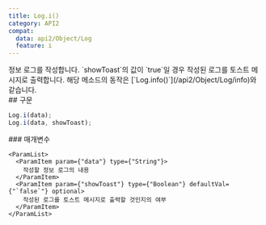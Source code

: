 ```yaml
---
title: Log.i()
category: API2
compat:
  data: api2/Object/Log
  feature: i
---
```


<Section>
  정보 로그를 작성합니다. `showToast`의 값이 `true`일 경우 작성된 로그를 토스트 메시지로 출력합니다. 해당 메소드의 동작은 [`Log.info()`](/api2/Object/Log/info)와 같습니다.
</Section>
<Section>
  ## 구문

  ~~~js
  Log.i(data);
  Log.i(data, showToast);
  ~~~

  <Section>
    ### 매개변수

    <ParamList>
      <ParamItem param={"data"} type={"String"}>
        작성할 정보 로그의 내용
      </ParamItem>
      <ParamItem param={"showToast"} type={"Boolean"} defaultVal={"`false`"} optional>
        작성된 로그를 토스트 메시지로 출력할 것인지의 여부
      </ParamItem>
    </ParamList>
  </Section>
</Section>